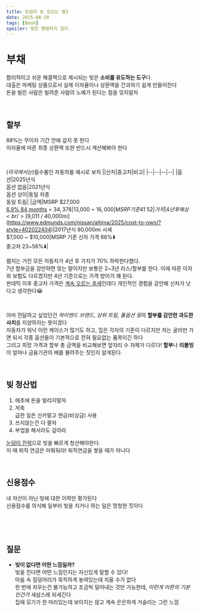 ```yaml
---
title: 돈없이 돈 모으는 법3
date: 2025-08-20
tags: [Book]
spoiler: 빚은 평범하지 않다
---
```


# 부채
합리적이고 쉬운 해결책으로 제시되는 빚은 **소비를 유도하는 도구**다.  
대출은 마케팅 상품으로서 실제 이자율이나 상환액을 간과하기 쉽게 만들어진다  
돈을 빌린 사람은 빌려준 사람의 노예가 된다는 점을 잊지말자

&nbsp;

## 할부
88%는 무이자 기간 안에 갚지 못 한다  
이자율에 따른 최종 상환액 또한 반드시 계산해봐야 한다  

&nbsp;

(*미국에서는*)필수품인 자동차를 예시로 보자
||신차|중고차|비고|
|--|--|--|--|
|옵션|2025년식<br/>옵션 없음|2021년식<br/>옵션 상이|동일 차종<br/>동일 트림|
|금액|MSRP $27,000<br/>[6.9% 84 months](https://www.nissanusa.com/vehicles/cars/altima/deals-incentives-offers.html?oid=669241-1) = $34,378|$13,000 ~ $16,000|MSRP 기준 41~52%⬇️<br/>중고차 마일리지 50,000mi 전후|
|가치|4년 후 예상<br/>[$9,011 / 40,000mi](https://www.edmunds.com/nissan/altima/2025/cost-to-own/?style=402022404)|2017년식 90,000mi 시세<br/>$7,000 ~ $10,000|MSRP 기준 신차 가격 66%⬇️<br/>중고차 23~56%⬇️|

램지는 거진 모든 자동차가 4년 후 가치가 70% 하락한다했다.  
7년 할부금을 감안하면 맞는 말이지만 보통은 2~3년 리스/할부를 한다. 이에 따른 이자와 보험도 다르겠지만 4년 기준으로는 가격 방어가 꽤 된다.  
판데믹 이후 중고차 가격은 [계속 오르는 추세](https://ko.tradingeconomics.com/united-states/used-car-prices-yoy)인데다 개인적인 경험을 감안해 신차가 낫다고 생각한다😂  

&nbsp;

아마 전달하고 싶었던건 *하이엔드 브랜드, 상위 트림, 풀옵션 등*의 **할부를 감안한 과도한 사치**를 지양하자는 뜻이겠다  
자동차가 워낙 이런 케이스가 많기도 하고, 집은 각자의 기준이 다르지만 차는 굴러만 가면 되서 각종 옵션들이 기본적으로 전혀 필요없는 품목이긴 하다  
그리고 희망 가격과 할부 총 금액을 비교해보면 앞자리 수 자체가 다르다! **할부**나 **리볼빙**이 얼마나 금융기관의 배를 불려주는 짓인지 알게된다.

&nbsp;

## 빚 청산법
1. 애초에 돈을 빌리지말자
1. 저축  
급한 일은 신카말고 현금(비상금) 사용
1. 쓰지않는건 다 팔자
1. 부업을 해서라도 갚아라

[눈덩이 전략](/blog/complete-guide-to-money#걸음마-전략)으로 빚을 빠르게 청산해야한다.  
이 때 퇴직 연금은 미뤄둬라! 퇴직연금을 쌓을 때가 아니다  

&nbsp;

## 신용점수
내 자산이 아닌 빚에 대한 이력만 평가된다  
신용점수를 의식해 일부러 빚을 지거나 하는 일은 멍청한 짓이다  

&nbsp;

&nbsp;

## 질문
- **빚이 없다면 어떤 느낌일까?**  
빚을 진다면 어떤 느낌인지는 자신있게 말할 수 있다!  
마음 속 짐덩어리가 묵직하게 놓여있는데 치울 수가 없다  
한 번에 치우는건 불가능하고 조금씩 덜어내는 것만 가능한데, *이런게 어른의 기분인건가* 새삼스레 되새긴다  
집에 모기가 한 마리있는데 보이지는 않고 계속 은은하게 거슬리는 그런 느낌